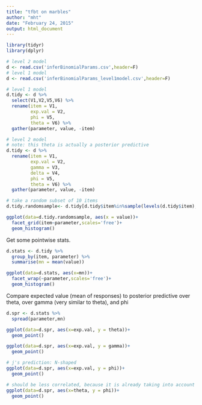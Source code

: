 ```yaml
---
title: "tfbt on marbles"
author: "mht"
date: "February 24, 2015"
output: html_document
---
```


```r
library(tidyr)
library(dplyr)

# level 2 model
d <- read.csv('inferBinomialParams.csv',header=F)
# level 1 model
d <- read.csv('inferBinomialParams_level1model.csv',header=F)

# level 1 model
d.tidy <- d %>% 
  select(V1,V2,V5,V6) %>%
  rename(item = V1,
         exp.val = V2,
         phi = V5,
         theta = V6) %>%
  gather(parameter, value, -item)

# level 2 model
# note: this theta is actually a posterior predictive
d.tidy <- d %>% 
  rename(item = V1,
         exp.val = V2,
         gamma = V3,
         delta = V4,
         phi = V5,
         theta = V6) %>%
  gather(parameter, value, -item)

# take a random subset of 10 items
d.tidy.randomsample<- d.tidy[d.tidy$item%in%sample(levels(d.tidy$item),10),]

ggplot(data=d.tidy.randomsample, aes(x = value))+
  facet_grid(item~parameter,scales='free')+
  geom_histogram()
```

Get some pointwise stats.

```r

d.stats <- d.tidy %>%
  group_by(item, parameter) %>%
  summarise(mn = mean(value))

ggplot(data=d.stats, aes(x=mn))+
  facet_wrap(~parameter,scales='free')+
  geom_histogram()

```

Compare expected value (mean of responses) to posterior predictive over theta, over gamma (very similar to theta), and phi

```r

d.spr <- d.stats %>%
  spread(parameter,mn)

ggplot(data=d.spr, aes(x=exp.val, y = theta))+
  geom_point()

ggplot(data=d.spr, aes(x=exp.val, y = gamma))+
  geom_point()

# j's prediction: N-shaped
ggplot(data=d.spr, aes(x=exp.val, y = phi))+
  geom_point()

# should be less correlated, because it is already taking into account guessing
ggplot(data=d.spr, aes(x=theta, y = phi))+
  geom_point()

```